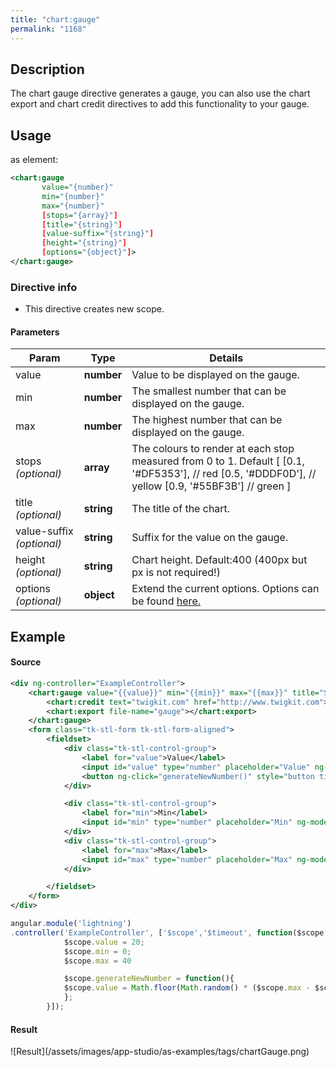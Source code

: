 ```yaml
---
title: "chart:gauge"
permalink: "1168"
---
```


## Description

The chart gauge directive generates a gauge, you can also use the chart
export and chart credit directives to add this functionality to your
gauge.

## Usage

as element:

```xml
<chart:gauge
       value="{number}"
       min="{number}"
       max="{number}"
       [stops="{array}"]
       [title="{string}"]
       [value-suffix="{string}"]
       [height="{string}"]
       [options="{object}"]>
</chart:gauge>
```

### Directive info

* This directive creates new scope.

#### Parameters

| Param | Type | Details |
| --- | --- | --- |
| value | **number** | Value to be displayed on the gauge. |
| min | **number** | The smallest number that can be displayed on the gauge. |
| max | **number** | The highest number that can be displayed on the gauge. |
| stops  *(optional)* | **array** | The colours to render at each stop measured from 0 to 1. Default [ [0.1, '#DF5353'], // red [0.5, '#DDDF0D'], // yellow [0.9, '#55BF3B'] // green ] |
| title  *(optional)* | **string** | The title of the chart. |
| value-suffix  *(optional)* | **string** | Suffix for the value on the gauge. |
| height  *(optional)* | **string** | Chart height. Default:400 (400px but px is not required!) |
| options  *(optional)* | **object** | Extend the current options. Options can be found [here.](http://api.highcharts.com/highcharts/) |

## Example

#### Source

```xml
<div ng-controller="ExampleController">
    <chart:gauge value="{{value}}" min="{{min}}" max="{{max}}" title="Speed" value-suffix="mph" stops="[[0.1, '#55BF3B'], [0.5, '#DDDF0D'], [0.9, '#DF5353']]">
        <chart:credit text="twigkit.com" href="http://www.twigkit.com"></chart:credit>
        <chart:export file-name="gauge"></chart:export>
    </chart:gauge>
    <form class="tk-stl-form tk-stl-form-aligned">
        <fieldset>
            <div class="tk-stl-control-group">
                <label for="value">Value</label>
                <input id="value" type="number" placeholder="Value" ng-model="value">
                <button ng-click="generateNewNumber()" style="button tiny">Generate Random Value</button>
            </div>

            <div class="tk-stl-control-group">
                <label for="min">Min</label>
                <input id="min" type="number" placeholder="Min" ng-model="min">
            </div>
            <div class="tk-stl-control-group">
                <label for="max">Max</label>
                <input id="max" type="number" placeholder="Max" ng-model="max">
            </div>

        </fieldset>
    </form>
</div>
```

```js
angular.module('lightning')
.controller('ExampleController', ['$scope','$timeout', function($scope,$timeout) {
            $scope.value = 20;
            $scope.min = 0;
            $scope.max = 40

            $scope.generateNewNumber = function(){
            $scope.value = Math.floor(Math.random() * ($scope.max - $scope.min + 1)) + $scope.min;
            };
        }]);
```

#### Result

<Frame>![Result](/assets/images/app-studio/as-examples/tags/chartGauge.png)</Frame>
